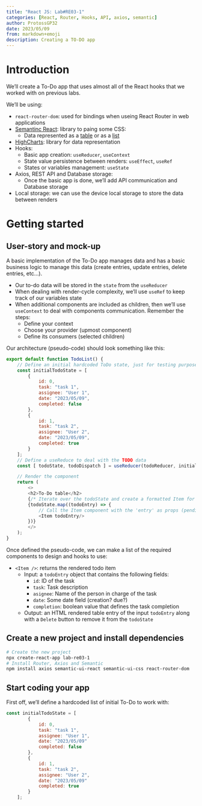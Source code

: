 ```yaml
---
title: "React JS: Lab#RE03-1"
categories: [React, Router, Hooks, API, axios, semantic]
author: ProtossGP32
date: 2023/05/09
from: markdown+emoji
description: Creating a TO-DO app
---
```

# Introduction
We'll create a To-Do app that uses almost all of the React hooks that we worked with on previous labs.

We'll be using:

- `react-router-dom`: used for bindings when useing React Router in web applications
- [Semantinc React](https://react.semantic-ui.com/): library to paing some CSS:
    - Data represented as a [table](https://react.semantic-ui.com/collections/table/) or as a [list](https://react.semantic-ui.com/elements/list/)
- [HighCharts](https://www.highcharts.com/): library for data representation
- Hooks:
    - Basic app creation: `useReducer`, `useContext`
    - State value persistence between renders: `useEffect`, `useRef`
    - States or variables management: `useState`
- Axios, REST API and Database storage:
    - Once the basic app is done, we'll add API communication and Database storage
- Local storage: we can use the device local storage to store the data between renders

# Getting started
## User-story and mock-up

A basic implementation of the To-Do app manages data and has a basic business logic to manage this data (create entries, update entries, delete entries, etc...).

- Our to-do data will be stored in the `state` from the `useReducer`
- When dealing with render-cycle complexity, we'll use `useRef` to keep track of our variables state
- When additional components are included as children, then we'll use `useContext` to deal with components communication. Remember the steps:
    - Define your context
    - Choose your provider (upmost component)
    - Define its consumers (selected children)

Our architecture (pseudo-code) should look something like this:

```.js
export default function TodoList() {
    // Define an initial hardcoded ToDo state, just for testing purposes
    const initialTodoState = [
        {
            id: 0,
            task: "task 1",
            assignee: "User 1",
            date: "2023/05/09",
            completed: false
        },
        {
            id: 1,
            task: "task 2",
            assignee: "User 2",
            date: "2023/05/09",
            completed: true
        }
    ];
    // Define a useReduce to deal with the TODO data
    const [ todoState, todoDispatch ] = useReducer(todoReducer, initialTodoState);

    // Render the component
    return (
        <>
        <h2>To-Do table</h2>
        {/* Iterate over the todoState and create a formatted Item for each available entry */}
        {todoState.map((todoEntry) => {
            // Call the Item component with the 'entry' as props (pending to define)
            <Item todoEntry/>
        })}
        </>
    );
}
```

Once defined the pseudo-code, we can make a list of the required components to design and hooks to use:

- `<Item />`: returns the rendered todo item
    - Input: a `todoEntry` object that contains the following fields:
        - `id`: ID of the task
        - `task`: Task description
        - `asignee`: Name of the person in charge of the task
        - `date`: Some date field (creation? due?)
        - `completion`: boolean value that defines the task completion
    - Output: an HTML rendered table entry of the input `todoEntry` along with a `Delete` button to remove it from the `todoState`

## Create a new project and install dependencies

```.bash
# Create the new project
npx create-react-app lab-re03-1
# Install Router, Axios and Semantic
npm install axios semantic-ui-react semantic-ui-css react-router-dom
```

## Start coding your app

First off, we'll define a hardcoded list of initial To-Do to work with:

```.js
const initialTodoState = [
        {
            id: 0,
            task: "task 1",
            assignee: "User 1",
            date: "2023/05/09"
            completed: false
        },
        {
            id: 1,
            task: "task 2",
            assignee: "User 2",
            date: "2023/05/09"
            completed: true
        }
    ];
```


